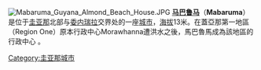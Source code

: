 [[File:Mabaruma_Guyana_Almond_Beach_House.JPG|thumb]]
{{unreferenced|time=2013-04-28T10:24:37+00:00}}
'''[[马巴鲁马|马巴鲁马]]'''（'''Mabaruma'''）是位于[[圭亚那|圭亚那]]北部与[[委内瑞拉|委内瑞拉]]交界处的一座[[城市|城市]]，[[海拔|海拔]]13米。在蓋亞那第一地區（Region One）原本行政中心Morawhanna遭洪水之後，馬巴魯馬成為該地區的行政中心 。 

{{SouthAm-geo-stub}}

[[Category:圭亚那城市|Category:圭亚那城市]]